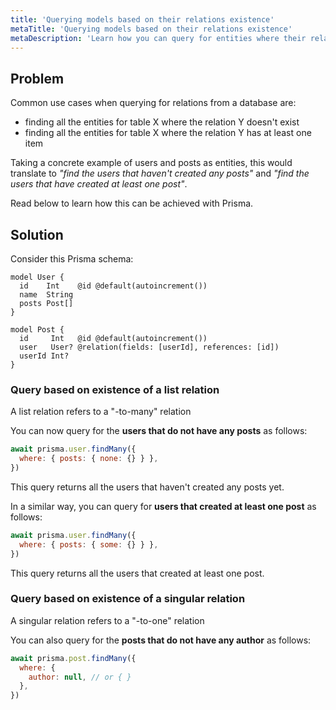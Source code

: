 ```yaml
---
title: 'Querying models based on their relations existence'
metaTitle: 'Querying models based on their relations existence'
metaDescription: 'Learn how you can query for entities where their relation exists or not'
---
```


## Problem

Common use cases when querying for relations from a database are:

- finding all the entities for table X where the relation Y doesn't exist
- finding all the entities for table X where the relation Y has at least one item

Taking a concrete example of users and posts as entities, this would translate to _"find the users that haven't created any posts"_ and _"find the users that have created at least one post"_.

Read below to learn how this can be achieved with Prisma.

## Solution

Consider this Prisma schema:

```prisma
model User {
  id    Int    @id @default(autoincrement())
  name  String
  posts Post[]
}

model Post {
  id     Int   @id @default(autoincrement())
  user   User? @relation(fields: [userId], references: [id])
  userId Int?
}
```

### Query based on existence of a list relation

<Admonition type="info">

A list relation refers to a "-to-many" relation

</Admonition>

You can now query for the **users that do not have any posts** as follows:

```js
await prisma.user.findMany({
  where: { posts: { none: {} } },
})
```

This query returns all the users that haven't created any posts yet.

In a similar way, you can query for **users that created at least one post** as follows:

```js
await prisma.user.findMany({
  where: { posts: { some: {} } },
})
```

This query returns all the users that created at least one post.

### Query based on existence of a singular relation

<Admonition type="info">

A singular relation refers to a "-to-one" relation

</Admonition>

You can also query for the **posts that do not have any author** as follows:

```js
await prisma.post.findMany({
  where: {
    author: null, // or { }
  },
})
```
